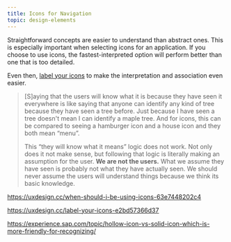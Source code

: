 ```yaml
---
title: Icons for Navigation
topic: design-elements
---
```


Straightforward concepts are easier to understand than abstract ones. This is especially important when selecting icons for an application. If you choose to use icons, the fastest-interpreted option will perform better than one that is too detailed.

Even then, [label your icons](https://uxdesign.cc/label-your-icons-e2bd57366d37) to make the interpretation and association even easier.

<Blockquote
  author="Mary Formanek"
  link="https://uxdesign.cc/label-your-icons-e2bd57366d37"
  title="Label Your Icons"
>
  <p>
    [S]aying that the users will know what it is because they have seen it
    everywhere is like saying that anyone can identify any kind of tree because
    they have seen a tree before. Just because I have seen a tree doesn't mean I
    can identify a maple tree. And for icons, this can be compared to seeing a
    hamburger icon and a house icon and they both mean “menu”.
  </p>
  <p>
    This “they will know what it means” logic does not work. Not only does it
    not make sense, but following that logic is literally making an assumption
    for the user. <strong>We are not the users.</strong> What we assume they
    have seen is probably not what they have actually seen. We should never
    assume the users will understand things because we think its basic
    knowledge.
  </p>
</Blockquote>

https://uxdesign.cc/when-should-i-be-using-icons-63e7448202c4

https://uxdesign.cc/label-your-icons-e2bd57366d37

https://experience.sap.com/topic/hollow-icon-vs-solid-icon-which-is-more-friendly-for-recognizing/
